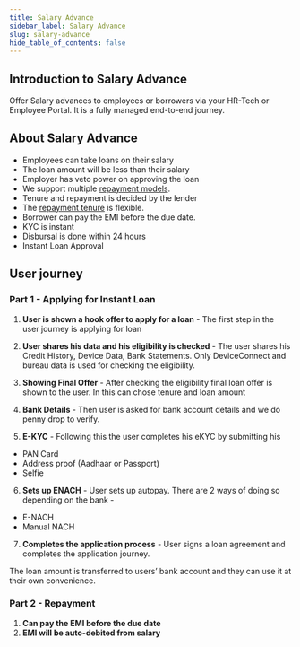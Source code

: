 ```yaml
---
title: Salary Advance
sidebar_label: Salary Advance
slug: salary-advance
hide_table_of_contents: false
---
```



## Introduction to Salary Advance

Offer Salary advances to employees or borrowers via your HR-Tech or Employee Portal. It is a fully managed end-to-end journey. 

## About Salary Advance

* Employees can take loans on their salary
* The loan amount will be less than their salary
* Employer has veto power on approving the loan
* We support multiple [repayment models](/product/nomenclature#repayment). 
* Tenure and repayment is decided by the lender
* The [repayment tenure](/product/nomenclature#repayment) is flexible.
* Borrower can pay the EMI before the due date.
* KYC is instant
* Disbursal is done within 24 hours
* Instant Loan Approval

## User journey

### Part 1 - Applying for Instant Loan

1. **User is shown a hook offer to apply for a loan** - The first step in the user journey is applying for loan

2. **User shares his data and his eligibility is checked** - The user shares his Credit History, Device Data, Bank Statements. Only DeviceConnect and bureau data is used for checking the eligibility.

3. **Showing Final Offer** - After checking the eligibility final loan offer is shown to the user. In this can chose tenure and loan amount

4. **Bank Details** - Then user is asked for bank account details and we do penny drop to verify.

5. **E-KYC** - Following this the user completes his eKYC by submitting his 
* PAN Card
* Address proof  (Aadhaar or Passport)
* Selfie 

6. **Sets up ENACH** - User sets up autopay. There are 2 ways of doing so depending on the bank - 
* E-NACH
* Manual NACH

7. **Completes the application process** - User signs a loan agreement and completes the application journey.

The loan amount is transferred to users’ bank account and they can use it at their own convenience.

### Part 2 - Repayment

1. **Can pay the EMI before the due date**
2. **EMI will be auto-debited from salary**


